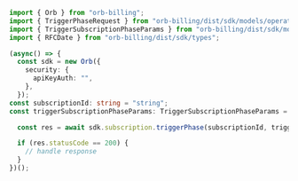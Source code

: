 ```typescript TriggerPhase.ts
import { Orb } from "orb-billing";
import { TriggerPhaseRequest } from "orb-billing/dist/sdk/models/operations";
import { TriggerSubscriptionPhaseParams } from "orb-billing/dist/sdk/models/shared";
import { RFCDate } from "orb-billing/dist/sdk/types";

(async() => {
  const sdk = new Orb({
    security: {
      apiKeyAuth: "",
    },
  });
const subscriptionId: string = "string";
const triggerSubscriptionPhaseParams: TriggerSubscriptionPhaseParams = {};

  const res = await sdk.subscription.triggerPhase(subscriptionId, triggerSubscriptionPhaseParams);

  if (res.statusCode == 200) {
    // handle response
  }
})();
```
